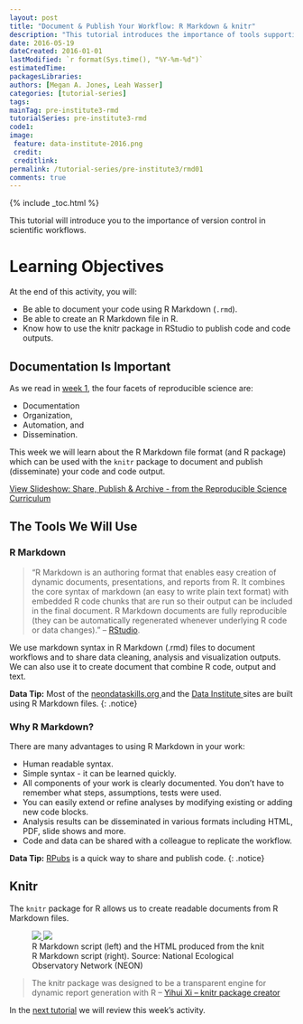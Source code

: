 ```yaml
---
layout: post
title: "Document & Publish Your Workflow: R Markdown & knitr"
description: "This tutorial introduces the importance of tools supporting documenting & publishing a workflow."
date: 2016-05-19
dateCreated: 2016-01-01
lastModified: `r format(Sys.time(), "%Y-%m-%d")`
estimatedTime:
packagesLibraries:
authors: [Megan A. Jones, Leah Wasser]
categories: [tutorial-series]
tags:
mainTag: pre-institute3-rmd
tutorialSeries: pre-institute3-rmd
code1:
image:
 feature: data-institute-2016.png
 credit:
 creditlink:
permalink: /tutorial-series/pre-institute3/rmd01
comments: true
---
```


{% include _toc.html %}

This tutorial will introduce you to the importance of version control in scientific
workflows.

<div id="objectives" markdown="1">

# Learning Objectives
At the end of this activity, you will:

* Be able to document your code using R Markdown (`.rmd`).
* Be able to create an R Markdown file in R.
* Know how to use the knitr package in RStudio to publish code and code outputs.

</div>

## Documentation Is Important

As we read in
<a href="http://neon-workwithdata.github.io/neon-data-institute-2016/tutorial-series/pre-institute1/rep-sci" target="_blank"> week 1</a>,
the four facets of reproducible science are:

* Documentation
* Organization,
* Automation, and
* Dissemination.

This week we will learn about the R Markdown file format (and R package) which
can be used with the `knitr` package to document and publish (disseminate) your
code and code output.

<a class="btn btn-inverse" href="http://neon-workwithdata.github.io/slide-shows/share-publish-archive-slideshow.html" target= "_blank"> View Slideshow: Share, Publish & Archive -  from the Reproducible Science Curriculum</a>

## The Tools We Will Use

### R Markdown  

> “R Markdown is an authoring format that enables easy creation of dynamic
documents, presentations, and reports from R. It combines the core syntax of
markdown (an easy to write plain text format) with embedded R code chunks that
are run so their output can be included in the final document. R Markdown
documents are fully reproducible (they can be automatically regenerated whenever
underlying R code or data changes). "
-- <a href="http://rmarkdown.rstudio.com/" target="_blank">RStudio</a>.

We use markdown syntax in R Markdown (.rmd) files to document workflows and
to share data cleaning, analysis and visualization outputs. We can also use it
to create document that combine R code, output and text.

<i class="fa fa-star"></i> **Data Tip:** Most of the
<a href="https://github.com/NEONInc/NEON-Data-Skills" target="_blank">neondataskills.org </a>
and the
<a href="https://github.com/NEON-WorkWithData/neon-data-institute-2016" target="_blank">Data Institute </a>
sites are built using R Markdown files.
{: .notice}


### Why R Markdown?
There are many advantages to using R Markdown in your work:

* Human readable syntax.
* Simple syntax - it can be learned quickly.
* All components of your work is clearly documented. You don't have to remember
what steps, assumptions, tests were used.
* You can easily extend or refine analyses by modifying existing or adding new
code blocks.
* Analysis results can be disseminated in various formats including HTML, PDF,
slide shows and more.
* Code and data can be shared with a colleague to replicate the workflow.

<i class="fa fa-star"></i> **Data Tip:**
<a href="https://rpubs.com/" target= "_blank ">RPubs</a>
is a quick way to share and publish code.
{: .notice}

## Knitr

The `knitr` package for R allows us to create readable documents from R Markdown
files.

<figure class="half">
	<a href="{{ site.baseurl }}/images/pre-institute-content/pre-institute3-rmd/rmd-file.png">
	<img src="{{ site.baseurl }}/images/pre-institute-content/pre-institute3-rmd/rmd-file.png">
	</a>
	<a href="{{ site.baseurl }}/images/pre-institute-content/pre-institute3-rmd/knitr-output.png">
	<img src="{{ site.baseurl }}/images/pre-institute-content/pre-institute3-rmd/knitr-output.png">
	</a>
	<figcaption>R Markdown script (left) and the HTML produced from the knit R 
	Markdown script (right). Source: National Ecological Observatory Network (NEON)
	</figcaption>
</figure>  
>The knitr package was designed to be a transparent engine for dynamic report
generation with R --
<a href="http://yihui.name/knitr/" target="_blank"> Yihui Xi -- knitr package creator</a>


In the
[next tutorial]({{site.baseurl}}/tutorial-series/pre-institute3/rmd02)
we will review this week's activity.
